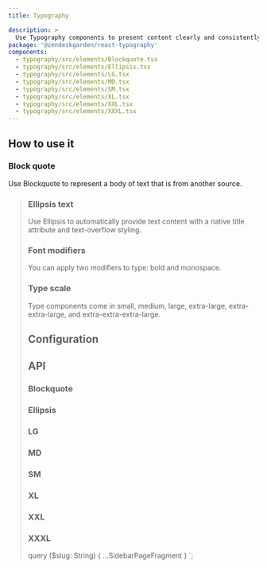 ```yaml
---
title: Typography

description: >
  Use Typography components to present content clearly and consistently on the page.
package: '@zendeskgarden/react-typography'
components:
  - typography/src/elements/Blockquote.tsx
  - typography/src/elements/Ellipsis.tsx
  - typography/src/elements/LG.tsx
  - typography/src/elements/MD.tsx
  - typography/src/elements/SM.tsx
  - typography/src/elements/XL.tsx
  - typography/src/elements/XXL.tsx
  - typography/src/elements/XXXL.tsx
---
```


## How to use it

### Block quote

Use Blockquote to represent a body of text that is from another source.


<CodeExample code={BlockquoteCode}>
  <Blockquote />
</CodeExample>

### Ellipsis text

Use Ellipsis to automatically provide text content with a native title attribute and text-overflow
styling.


<CodeExample code={EllipsisCode}>
  <Ellipsis />
</CodeExample>

### Font modifiers

You can apply two modifiers to type: bold and monospace.


<CodeExample code={ModifiersCode}>
  <Modifiers />
</CodeExample>

### Type scale

Type components come in small, medium, large, extra-large, extra-extra-large, and
extra-extra-extra-large.


<CodeExample code={TypeScaleCode}>
  <TypeScale />
</CodeExample>

## Configuration

<Configuration reactPackage={props.data.mdx.package} components={props.data.mdx.components} />

## API

### Blockquote

<Component components={props.data.mdx.components} componentName="blockquote" />

<PropSheet components={props.data.mdx.components} componentName="blockquote" />

### Ellipsis

<Component components={props.data.mdx.components} componentName="ellipsis" />

<PropSheet components={props.data.mdx.components} componentName="ellipsis" />

### LG

<Component components={props.data.mdx.components} componentName="lg" />

<PropSheet components={props.data.mdx.components} componentName="lg" />

### MD

<Component components={props.data.mdx.components} componentName="md" />

<PropSheet components={props.data.mdx.components} componentName="md" />

### SM

<Component components={props.data.mdx.components} componentName="sm" />

<PropSheet components={props.data.mdx.components} componentName="sm" />

### XL

<Component components={props.data.mdx.components} componentName="xl" />

<PropSheet components={props.data.mdx.components} componentName="xl" />

### XXL

<Component components={props.data.mdx.components} componentName="xxl" />

<PropSheet components={props.data.mdx.components} componentName="xxl" />

### XXXL

<Component components={props.data.mdx.components} componentName="xxxl" />

<PropSheet components={props.data.mdx.components} componentName="xxxl" />


  query ($slug: String) {
    ...SidebarPageFragment
  }
`;
